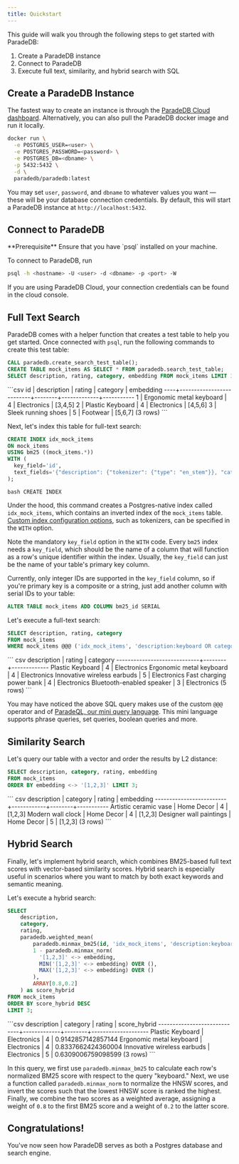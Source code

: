 ```yaml
---
title: Quickstart
---
```


This guide will walk you through the following steps to get started with ParadeDB:

1. Create a ParadeDB instance
2. Connect to ParadeDB
3. Execute full text, similarity, and hybrid search with SQL

## Create a ParadeDB Instance

The fastest way to create an instance is through the [ParadeDB Cloud dashboard](https://dashboard.paradedb.com).
Alternatively, you can also pull the ParadeDB docker image and run it locally.

```bash
docker run \
  -e POSTGRES_USER=<user> \
  -e POSTGRES_PASSWORD=<password> \
  -e POSTGRES_DB=<dbname> \
  -p 5432:5432 \
  -d \
  paradedb/paradedb:latest
```

You may set `user`, `password`, and `dbname` to whatever values you want — these will be your database
connection credentials. By default, this will start a ParadeDB instance at `http://localhost:5432`.

## Connect to ParadeDB

<Note>
  **Prerequisite** Ensure that you have `psql` installed on your machine.
</Note>

To connect to ParadeDB, run

```bash
psql -h <hostname> -U <user> -d <dbname> -p <port> -W
```

If you are using ParadeDB Cloud, your connection credentials can be found in the cloud console.

## Full Text Search

ParadeDB comes with a helper function that creates a test table to help you get started.
Once connected with `psql`, run the following commands to create this test table:

```sql
CALL paradedb.create_search_test_table();
CREATE TABLE mock_items AS SELECT * FROM paradedb.search_test_table;
SELECT description, rating, category, embedding FROM mock_items LIMIT 3;
```

<Accordion title="Expected Response">
  ```csv id | description | rating | category | embedding
  ----+--------------------------+--------+-------------+----------- 1 |
  Ergonomic metal keyboard | 4 | Electronics | [3,4,5] 2 | Plastic Keyboard | 4
  | Electronics | [4,5,6] 3 | Sleek running shoes | 5 | Footwear | [5,6,7] (3
  rows) ```
</Accordion>

Next, let's index this table for full-text search:

```sql
CREATE INDEX idx_mock_items
ON mock_items
USING bm25 ((mock_items.*))
WITH (
  key_field='id',
  text_fields='{"description": {"tokenizer": {"type": "en_stem"}}, "category": {}}'
);
```

<Accordion title="Expected Response">```bash CREATE INDEX ```</Accordion>

Under the hood, this command creates a Postgres-native index called `idx_mock_items`, which contains
an inverted index of the `mock_items` table. [Custom index configuration options](/indexing/bm25), such as
tokenizers, can be specified in the `WITH` option.

Note the mandatory `key_field` option in the `WITH` code. Every `bm25` index needs a `key_field`, which should
be the name of a column that will function as a row's unique identifier within the index. Usually, the `key_field`
can just be the name of your table's primary key column.

Currently, only integer IDs are supported in the `key_field` column, so if you're primary key is a composite
or a string, just add another column with serial IDs to your table:

```sql
ALTER TABLE mock_items ADD COLUMN bm25_id SERIAL
```

Let's execute a full-text search:

```sql
SELECT description, rating, category
FROM mock_items
WHERE mock_items @@@ ('idx_mock_items', 'description:keyboard OR category:electronics');
```

<Accordion title="Expected Response">
  ``` csv description | rating | category
  -----------------------------+--------+------------- Plastic Keyboard | 4 |
  Electronics Ergonomic metal keyboard | 4 | Electronics Innovative wireless
  earbuds | 5 | Electronics Fast charging power bank | 4 | Electronics
  Bluetooth-enabled speaker | 3 | Electronics (5 rows) ```
</Accordion>

You may have noticed the above SQL query makes use of
the custom `@@@` operator and of [ParadeQL, our mini query language](search/bm25). This mini language supports phrase queries,
set queries, boolean queries and more.

## Similarity Search

Let's query our table with a vector and order the results by L2 distance:

```sql
SELECT description, category, rating, embedding
FROM mock_items
ORDER BY embedding <-> '[1,2,3]' LIMIT 3;
```

<Accordion title="Expected Response">
  ``` csv description | category | rating | embedding
  -------------------------+------------+--------+----------- Artistic ceramic
  vase | Home Decor | 4 | [1,2,3] Modern wall clock | Home Decor | 4 | [1,2,3]
  Designer wall paintings | Home Decor | 5 | [1,2,3] (3 rows) ```
</Accordion>

## Hybrid Search

Finally, let's implement hybrid search, which combines BM25-based full text scores with vector-based
similarity scores. Hybrid search is especially useful in scenarios where you want to match by both
exact keywords and semantic meaning.

Let's execute a hybrid search:

```sql
SELECT
    description,
    category,
    rating,
    paradedb.weighted_mean(
        paradedb.minmax_bm25(id, 'idx_mock_items', 'description:keyboard'),
        1 - paradedb.minmax_norm(
          '[1,2,3]' <-> embedding,
          MIN('[1,2,3]' <-> embedding) OVER (),
          MAX('[1,2,3]' <-> embedding) OVER ()
        ),
        ARRAY[0.8,0.2]
    ) as score_hybrid
FROM mock_items
ORDER BY score_hybrid DESC
LIMIT 3;
```

<Accordion title="Expected Response">
  ```csv description | category | rating | score_hybrid
  -----------------------------+-------------+--------+--------------------
  Plastic Keyboard | Electronics | 4 | 0.9142857142857144 Ergonomic metal
  keyboard | Electronics | 4 | 0.8337662424360004 Innovative wireless earbuds |
  Electronics | 5 | 0.6309006759098599 (3 rows) ```
</Accordion>

In this query, we first use `paradedb.minmax_bm25` to calculate each row's normalized BM25 score with respect to
the query "keyboard." Next, we use a function called `paradedb.minmax_norm` to normalize the HNSW scores, and invert
the scores such that the lowest HNSW score is ranked the highest. Finally, we combine the two scores as a weighted average, assigning a weight of `0.8` to the first BM25 score and
a weight of `0.2` to the latter score.

## Congratulations!

You've now seen how ParadeDB serves as both a Postgres database and search engine.
